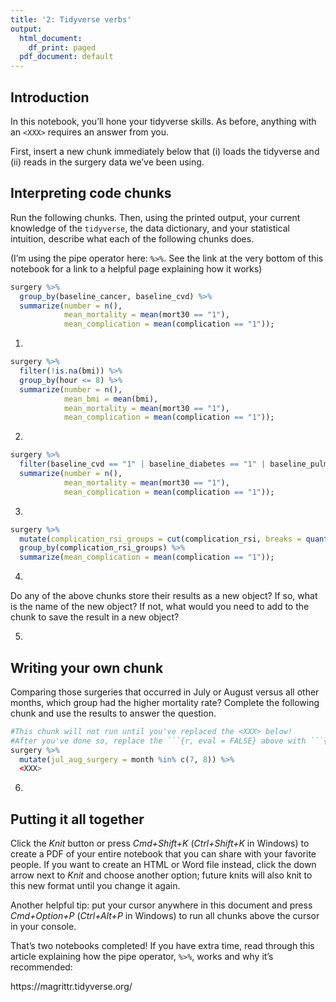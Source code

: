 ```yaml
---
title: '2: Tidyverse verbs'
output:
  html_document:
    df_print: paged
  pdf_document: default
---
```


## Introduction 

In this notebook, you'll hone your tidyverse skills. As before, anything with an `<XXX>` requires an answer from you. 

First, insert a new chunk immediately below that (i) loads the tidyverse and (ii) reads in the surgery data we've been using. 

<XXX>

## Interpreting code chunks 

Run the following chunks. Then, using the printed output, your current knowledge of the `tidyverse`, the data dictionary, and your statistical intuition, describe what each of the following chunks does.  

(I'm using the pipe operator here: `%>%`. See the link at the very bottom of this notebook for a link to a helpful page explaining how it works)

```r
surgery %>%
  group_by(baseline_cancer, baseline_cvd) %>%
  summarize(number = n(),
            mean_mortality = mean(mort30 == "1"),
            mean_complication = mean(complication == "1"));
```

1. <XXX>


```r
surgery %>%
  filter(!is.na(bmi)) %>%
  group_by(hour <= 8) %>%
  summarize(number = n(),
            mean_bmi = mean(bmi),
            mean_mortality = mean(mort30 == "1"),
            mean_complication = mean(complication == "1"));
```

2. <XXX>


```r
surgery %>%
  filter(baseline_cvd == "1" | baseline_diabetes == "1" | baseline_pulmonary == "1") %>%
  summarize(number = n(),
            mean_mortality = mean(mort30 == "1"),
            mean_complication = mean(complication == "1"));
```

3. <XXX>


```r
surgery %>%
  mutate(complication_rsi_groups = cut(complication_rsi, breaks = quantile(complication_rsi), include.lowest = T)) %>%
  group_by(complication_rsi_groups) %>%
  summarize(mean_complication = mean(complication == "1"));
```

4. <XXX>

Do any of the above chunks store their results as a new object? If so, what is the name of the new object? If not, what would you need to add to the chunk to save the result in a new object?

5. <XXX>

## Writing your own chunk

Comparing those surgeries that occurred in July or August versus all other months, which group had the higher mortality rate? Complete the following chunk and use the results to answer the question. 

```r
#This chunk will not run until you've replaced the <XXX> below!
#After you've done so, replace the ```{r, eval = FALSE} above with ```{r}
surgery %>%
  mutate(jul_aug_surgery = month %in% c(7, 8)) %>%
  <XXX>
```

6. <XXX>


## Putting it all together

Click the *Knit* button or press *Cmd+Shift+K* (*Ctrl+Shift+K* in Windows)  to create a PDF of your entire notebook that you can share with your favorite people. If you want to create an HTML or Word file instead, click the down arrow next to *Knit* and choose another option; future knits will also knit to this new format until you change it again.  

Another helpful tip: put your cursor anywhere in this document and press *Cmd+Option+P* (*Ctrl+Alt+P* in Windows) to run all chunks above the cursor in your console. 

That's two notebooks completed! If you have extra time, read through this article explaining how the pipe operator, `%>%`, works and why it's recommended:

https://magrittr.tidyverse.org/
